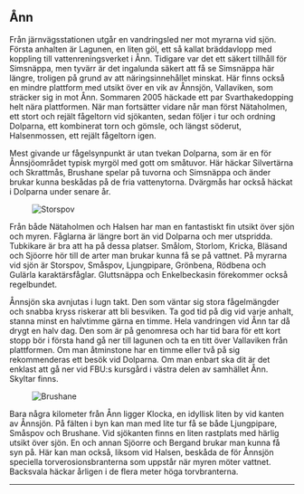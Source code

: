 
## Ånn

Från järnvägsstationen utgår en vandringsled ner mot myrarna vid sjön. Första anhalten är Lagunen, en liten göl, ett så kallat bräddavlopp med koppling till vattenreningsverket i Ånn. Tidigare var det ett säkert tillhåll för Simsnäppa, men tyvärr är det ingalunda säkert att få se Simsnäppa här längre, troligen på grund av att näringsinnehållet minskat. Här finns också en mindre plattform med utsikt över en vik av Ånnsjön, Vallaviken, som sträcker sig in mot Ånn. Sommaren 2005 häckade ett par Svarthakedopping helt nära plattformen. När man fortsätter vidare når man först Nätaholmen, ett stort och rejält fågeltorn vid sjökanten, sedan följer i tur och ordning Dolparna, ett kombinerat torn och gömsle, och längst söderut, Halsenmossen, ett rejält fågeltorn igen.

Mest givande ur fågelsynpunkt är utan tvekan Dolparna, som är en för Ånnsjöområdet typisk myrgöl med gott om småtuvor. Här häckar Silvertärna och Skrattmås, Brushane spelar på tuvorna och Simsnäppa och änder brukar kunna beskådas på de fria vattenytorna. Dvärgmås har också häckat i Dolparna under senare år.

<Figure caption="Storspov. Foto Steve Dahlfors">
  <Image alt="Storspov" src="/images/storspov_steve-dahlfors.jpg" />
</Figure>

Från både Nätaholmen och Halsen har man en fantastiskt fin utsikt över sjön och myren. Fåglarna är längre bort än vid Dolparna och mer utspridda. Tubkikare är bra att ha på dessa platser. Smålom, Storlom, Kricka, Bläsand och Sjöorre hör till de arter man brukar kunna få se på vattnet. På myrarna vid sjön är Storspov, Småspov, Ljungpipare, Grönbena, Rödbena och Gulärla karaktärsfåglar. Gluttsnäppa och Enkelbeckasin förekommer också regelbundet.

Ånnsjön ska avnjutas i lugn takt. Den som väntar sig stora fågelmängder och snabba kryss riskerar att bli besviken. Ta god tid på dig vid varje anhalt, stanna minst en halvtimme gärna en timme. Hela vandringen vid Ånn tar då drygt en halv dag. Den som är på genomresa och har tid bara för ett kort stopp bör i första hand gå ner till lagunen och ta en titt över Vallaviken från plattformen. Om man åtminstone har en timme eller två på sig rekommenderas ett besök vid Dolparna. Om man enbart ska dit är det enklast att gå ner vid FBU:s kursgård i västra delen av samhället Ånn. Skyltar finns.

<Figure caption="Brushane. Foto SteveDahlfors">
  <Image alt="Brushane" src="/images/brushane_steve-dahlfors.jpg" />
</Figure>

Bara några kilometer från Ånn ligger Klocka, en idyllisk liten by vid kanten av Ånnsjön. På fälten i byn kan man med lite tur få se både Ljungpipare, Småspov och Brushane. Vid sjökanten finns en liten rastplats med härlig utsikt över sjön. En och annan Sjöorre och Bergand brukar man kunna få syn på. Här kan man också, liksom vid Halsen, beskåda de för Ånnsjön speciella torverosionsbranterna som uppstår när myren möter vattnet. Backsvala häckar årligen i de flera meter höga torvbranterna.

---

<GuidesGrid exclude="ann" />
